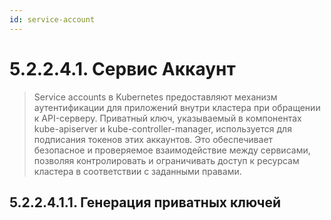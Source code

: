 ```yaml
---
id: service-account
---
```




# 5.2.2.4.1. Сервис Аккаунт
> Service accounts в Kubernetes предоставляют механизм аутентификации для приложений внутри кластера при обращении к API-серверу. Приватный ключ, указываемый в компонентах kube-apiserver и kube-controller-manager, используется для подписания токенов этих аккаунтов. Это обеспечивает безопасное и проверяемое взаимодействие между сервисами, позволяя контролировать и ограничивать доступ к ресурсам кластера в соответствии с заданными правами.

## 5.2.2.4.1.1. Генерация приватных ключей
<ServiceAccount/>